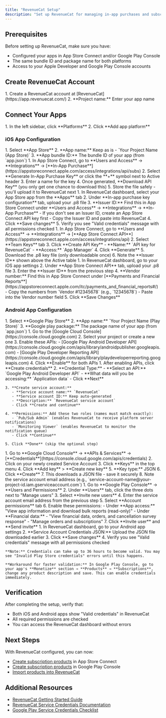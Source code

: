 ```yaml
---
title: "RevenueCat Setup"
description: "Set up RevenueCat for managing in-app purchases and subscriptions across iOS and Android"
---
```


## Prerequisites

Before setting up RevenueCat, make sure you have:

- Configured your apps in App Store Connect and/or Google Play Console
- The same bundle ID and package name for both platforms
- Access to your Apple Developer and Google Play Console accounts

## Create RevenueCat Account

<Steps>
  <Step title="Create Account and Project">
    1. Create a RevenueCat account at [RevenueCat](https://app.revenuecat.com/)
    2. **Project name:** Enter your app name
  </Step>
</Steps>

## Connect Your Apps

<Steps>
  <Step title="Add App Platforms">
    1. In the left sidebar, click **Platforms**
    2. Click **Add app platform**
  </Step>
</Steps>

### iOS App Configuration

<Steps>
  <Step title="Create iOS App">
    1. Select **App Store**
    2. **App name:** Keep as is - `Your Project Name (App Store)`
    3. **App bundle ID:** The bundle ID of your app (from `app.json`)
  </Step>

  <Step title="Generate In-App Purchase Key">
    1. In App Store Connect, go to **Users and Access** → **Integrations** → [**In-App Purchase**](https://appstoreconnect.apple.com/access/integrations/api/subs)
    2. Select **Generate In-App Purchase Key** or click the **+** symbol next to Active header
    3. Enter a name for the key
    4. Once generated, **Download API Key** (you only get one chance to download this)
    5. Store the file safely - you'll upload it to RevenueCat next
  </Step>

  <Step title="Upload In-App Purchase Key to RevenueCat">
    1. In RevenueCat dashboard, select your App Store app from the **Apps** tab
    2. Under **In-app purchase key configuration** tab, upload your .p8 file
    3. **Issuer ID:** Find this in App Store Connect under **Users and Access** → **Integrations** → **In-App Purchase**
       - If you don't see an Issuer ID, create an App Store Connect API key first
       - Copy the Issuer ID and paste into RevenueCat
    4. Click **Save changes**
    5. Verify you see "Valid credentials" message with all permissions checked
  </Step>

  <Step title="Create App Store Connect API Key">
    1. In App Store Connect, go to **Users and Access** → **Integrations** → [**App Store Connect API**](https://appstoreconnect.apple.com/access/integrations/api)
    2. Select **Team Keys** tab
    3. Click **Create API Key**
       - **Name:** `API key for RevenueCat`
       - **Access:** `App Manager`
    4. Click **Generate**
    5. Download the .p8 key file (only downloadable once)
    6. Note the **Issuer ID** shown above the Active table
  </Step>

  <Step title="Upload App Store Connect API Key">
    1. In RevenueCat dashboard, go to your iOS app settings
    2. Under **App Store Connect API** tab, upload your .p8 file
    3. Enter the **Issuer ID** from the previous step
    4. **Vendor number:** Find this in App Store Connect under [**Payments and Financial Reports**](https://appstoreconnect.apple.com/itc/payments_and_financial_reports#/)
       - Copy the numbers from `Vendor #12345678` (e.g., `12345678`)
       - Paste into the Vendor number field
    5. Click **Save Changes**
  </Step>
</Steps>

### Android App Configuration

<Steps>
  <Step title="Create Android App">
    1. Select **Google Play Store**
    2. **App name:** `Your Project Name (Play Store)`
    3. **Google play package:** The package name of your app (from `app.json`)
  </Step>

  <Step title="Enable Required APIs">
    1. Go to the [Google Cloud Console](https://console.cloud.google.com)
    2. Select your project or create a new one
    3. Enable these APIs:
       - [Google Play Android Developer API](https://console.cloud.google.com/apis/library/androidpublisher.googleapis.com)
       - [Google Play Developer Reporting API](https://console.cloud.google.com/apis/library/playdeveloperreporting.googleapis.com)
    4. Click **Enable** for both APIs
  </Step>

  <Step title="Create Service Account">
    1. After enabling APIs, click **Create credentials**
    2. **Credential Type:**
       - **Select an API:** `Google Play Android Developer API`
       - **What data will you be accessing:** `Application data`
       - Click **Next**
    
    3. **Create service account:**
       - **Service account name:** `RevenueCat`
       - **Service account ID:** Keep auto-generated
       - **Description:** `RevenueCat service account`
       - Click **Create and continue**
    
    4. **Permissions:** Add these two roles (names must match exactly):
       - `Pub/Sub Admin` (enables RevenueCat to receive platform server notifications)
       - `Monitoring Viewer` (enables RevenueCat to monitor the notification queue)
       - Click **Continue**
    
    5. Click **Done** (skip the optional step)
  </Step>

  <Step title="Create Service Account Key">
    1. Go to **Google Cloud Console** → **APIs & Services** → [**Credentials**](https://console.cloud.google.com/apis/credentials)
    2. Click on your newly created Service Account
    3. Click **Keys** in the top menu
    4. Click **Add key** > **Create new key**
    5. **Key type:** JSON
    6. Click **Create**
    7. This downloads a JSON file - save it securely
    8. Note the service account email address (e.g., `service-account-name@your-project-id.iam.gserviceaccount.com`)
  </Step>

  <Step title="Grant Financial Access">
    1. Go to **Google Play Console** → **Users and Permissions**
    2. Under **Users** tab, click the three dots next to "Manage users"
    3. Select **Invite new users**
    4. Enter the service account email address from the previous step
    5. Select **Account permissions** tab
    6. Enable these permissions:
       - Under **App access:** "View app information and download bulk reports (read-only)"
       - Under **Financial data:** 
         - "View financial data, orders, and cancellation survey response"
         - "Manage orders and subscriptions"
    7. Click **Invite user** and **Send invite**
  </Step>

  <Step title="Upload Credentials to RevenueCat">
    1. In RevenueCat dashboard, go to your Android app settings
    2. **Service Account Credentials JSON:** Upload the JSON file downloaded earlier
    3. Click **Save changes**
    4. Verify you see "Valid credentials" message with all permissions checked
    
    **Note:** Credentials can take up to 36 hours to become valid. You may see "Invalid Play Store credentials" errors until this happens.
    
    **Workaround for faster validation:** In Google Play Console, go to your app's **Monetize** section → **Products** → **Subscriptions**, change any product description and save. This can enable credentials immediately.
  </Step>
</Steps>

## Verification

After completing the setup, verify that:

- Both iOS and Android apps show "Valid credentials" in RevenueCat
- All required permissions are checked
- You can access the RevenueCat dashboard without errors

## Next Steps

With RevenueCat configured, you can now:

- [Create subscription products](./ios-products) in App Store Connect
- [Create subscription products](./android-products) in Google Play Console
- [Import products into RevenueCat](./import-products-rc)

## Additional Resources

- [RevenueCat Getting Started Guide](https://www.revenuecat.com/docs/getting-started)
- [RevenueCat Service Credentials Documentation](https://www.revenuecat.com/docs/service-credentials)
- [Google Play Service Credentials Checklist](https://www.revenuecat.com/docs/service-credentials/creating-play-service-credentials/google-play-checklis)